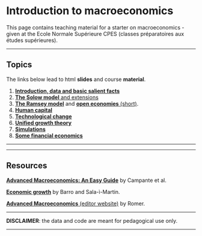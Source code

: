 <br/>  
<br/>  


Introduction to macroeconomics
================
This page contains teaching material for a starter on macroeconomics - given at the Ecole Normale Supérieure CPES (classes préparatoires aux études supérieures). 

------------------------------------------------------------------------


Topics
----

The links below lead to html **slides** and course **material**.


1. <a href="files/macro/S1_intro.html" target="_blank">**Introduction, data and basic salient facts**</a>   
2. <a href="files/macro/S2_Solow.html" target="_blank">**The Solow model** and extensions</a>    
3. <a href="files/macro/S3_Ramsey.html" target="_blank">**The Ramsey model**</a> and <a href="files/macro/S4_open.html" target="_blank">**open economies** (short)</a>.  
4. <a href="files/macro/S5_human_capital.html" target="_blank">**Human capital**</a>   
5. <a href="files/macro/S6_technology.html" target="_blank">**Technological change**</a>   
6. <a href="files/macro/S7_unified_theory.html" target="_blank">**Unified growth theory**</a>      
7. <a href="files/macro/S8_Simulations.html" target="_blank">**Simulations**</a>       
8. <a href="files/macro/S9_finance.html" target="_blank">**Some financial economics**</a>

---------


-----

Resources
----

<a href="https://press.lse.ac.uk/site/books/m/10.31389/lsepress.ame/" target="_blank">**Advanced Macroeconomics: An Easy Guide**</a> by Campante et al.

<a href="http://piketty.pse.ens.fr/files/BarroSalaIMartin2004.pdf" target="_blank">**Economic growth**</a> by Barro and Sala-ì-Martin.

<a href="https://www.mheducation.com/highered/product/advanced-macroeconomics-romer/M9781260185218.html" target="_blank">**Advanced Macroeconomics** (editor website)</a> by Romer.




------------------------------------------------------------------------

**DISCLAIMER**: the data and code are meant for pedagogical use only. 

------------------------------------------------------------------------

